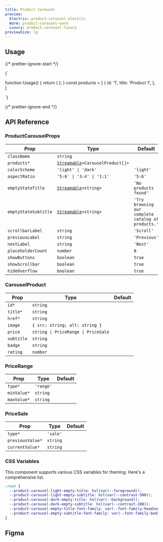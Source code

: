 ```yaml
---
title: Product Carousel
preview:
  Electric: product-carousel-electric
  Warm: product-carousel-warm
  Luxury: product-carousel-luxury
previewSize: lg
---
```


## Usage

{/* prettier-ignore-start */}

<CodeBlock lang="ts">{`

function Usage() {
    return (
        <ProductCarousel products={products} />
    );
}
const products = [
    {
      id: '1',
      title: 'Product 1',
    },
]

`}
</CodeBlock>

{/* prettier-ignore-end */}

## API Reference

### ProductCarouselProps

| Prop                 | Type                                                                                                      | Default                                            |
| -------------------- | --------------------------------------------------------------------------------------------------------- | -------------------------------------------------- |
| `className`          | `string`                                                                                                  |                                                    |
| `products*`          | [`Streamable`](/docs/soul/streamable)`<CarouselProduct[]>` <Tooltip content="See CarouselProduct below"/> |                                                    |
| `colorScheme`        | `'light' \| 'dark'`                                                                                       | `'light'`                                          |
| `aspectRatio`        | `'5:6' \| '3:4' \| '1:1'`                                                                                 | `'5:6'`                                            |
| `emptyStateTitle`    | [`Streamable`](/docs/soul/streamable)`<string>`                                                           | `'No products found'`                              |
| `emptyStateSubtitle` | [`Streamable`](/docs/soul/streamable)`<string>`                                                           | `'Try browsing our complete catalog of products.'` |
| `scrollbarLabel`     | `string`                                                                                                  | `'Scroll'`                                         |
| `previousLabel`      | `string`                                                                                                  | `'Previous'`                                       |
| `nextLabel`          | `string`                                                                                                  | `'Next'`                                           |
| `placeholderCount`   | `number`                                                                                                  | `8`                                                |
| `showButtons`        | `boolean`                                                                                                 | `true`                                             |
| `showScrollbar`      | `boolean`                                                                                                 | `true`                                             |
| `hideOverflow`       | `boolean`                                                                                                 | `true`                                             |

### CarouselProduct

| Prop       | Type                                                                                        | Default |
| ---------- | ------------------------------------------------------------------------------------------- | ------- |
| `id*`      | `string`                                                                                    |         |
| `title*`   | `string`                                                                                    |         |
| `href*`    | `string`                                                                                    |         |
| `image`    | `{ src: string; alt: string }`                                                              |         |
| `price`    | `string \| PriceRange \| PriceSale` <Tooltip content="See PriceRange and PriceSale below"/> |         |
| `subtitle` | `string`                                                                                    |         |
| `badge`    | `string`                                                                                    |         |
| `rating`   | `number`                                                                                    |         |

### PriceRange

| Prop        | Type      | Default |
| ----------- | --------- | ------- |
| `type*`     | `'range'` |         |
| `minValue*` | `string`  |         |
| `maxValue*` | `string`  |         |

### PriceSale

| Prop             | Type     | Default |
| ---------------- | -------- | ------- |
| `type*`          | `'sale'` |         |
| `previousValue*` | `string` |         |
| `currentValue*`  | `string` |         |

### CSS Variables

This component supports various CSS variables for theming. Here's a comprehensive list.

```css
:root {
  --product-carousel-light-empty-title: hsl(var(--foreground));
  --product-carousel-light-empty-subtitle: hsl(var(--contrast-500));
  --product-carousel-dark-empty-title: hsl(var(--background));
  --product-carousel-dark-empty-subtitle: hsl(var(--contrast-100));
  --product-carousel-empty-title-font-family: var(--font-family-heading);
  --product-carousel-empty-subtitle-font-family: var(--font-family-body);
}
```

## Figma

<Figma url="https://www.figma.com/design/GAKpWYdZ0ZVOSFtNPHliJM/Soul-Vibe?node-id=3944-81964" />
